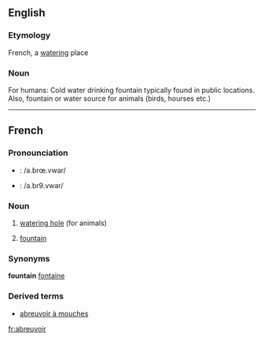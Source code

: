 ==English==

===Etymology===
French, a [[watering]] place
===Noun===
For humans: Cold water drinking fountain typically found in public locations. Also, fountain or water source for animals (birds, hourses etc.)
----

==French==

===Pronounciation===
* {{IPA}} : /a.brœ.vwar/
* {{SAMPA}} : /a.br9.vwar/

===Noun===
# [[watering hole]] (for animals)
# {{cattag|Quebec}} [[fountain]]

===Synonyms===
'''fountain'''
[[fontaine]]

===Derived terms===
* [[abreuvoir à mouches]]

[[fr:abreuvoir]]